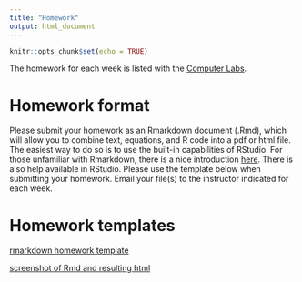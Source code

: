 ```yaml
---
title: "Homework"
output: html_document
---
```


```r
knitr::opts_chunk$set(echo = TRUE)
```

The homework for each week is listed with the [Computer Labs](comp_labs.html).

# Homework format

Please submit your homework as an Rmarkdown document (.Rmd), which will allow you to combine text, equations, and R code into a pdf or html file. The easiest way to do so is to use the built-in capabilities of RStudio. For those unfamiliar with Rmarkdown, there is a nice introduction [here](http://rmarkdown.rstudio.com/lesson-1.html). There is also help available in RStudio. Please use the template below when submitting your homework.  Email your file(s) to the instructor indicated for each week.

# Homework templates

[rmarkdown homework template](Labs/Homework Templates/rmarkdown_example.Rmd)

[screenshot of Rmd and resulting html](Labs/Homework Templates/Rmarkdown screenshot.jpg)
